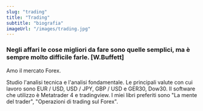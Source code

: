 ```yaml
---
slug: "trading"
title: "Trading"
subtitle: "biografia"
imageUrl: "/images/trading.jpg"
---
```


### Negli affari le cose migliori da fare sono quelle semplici, ma è sempre molto difficile farle. [W.Buffett]


Amo il mercato Forex. 

Studio l'analisi tecnica e l'analisi fondamentale.
Le principali valute con cui lavoro sono EUR / USD, USD / JPY, GBP / USD e GER30, Dow30. 
Il software che utilizzo è Metatrader 4 e tradingview. 
I miei libri preferiti sono "La mente del trader", "Operazioni di trading sul Forex".